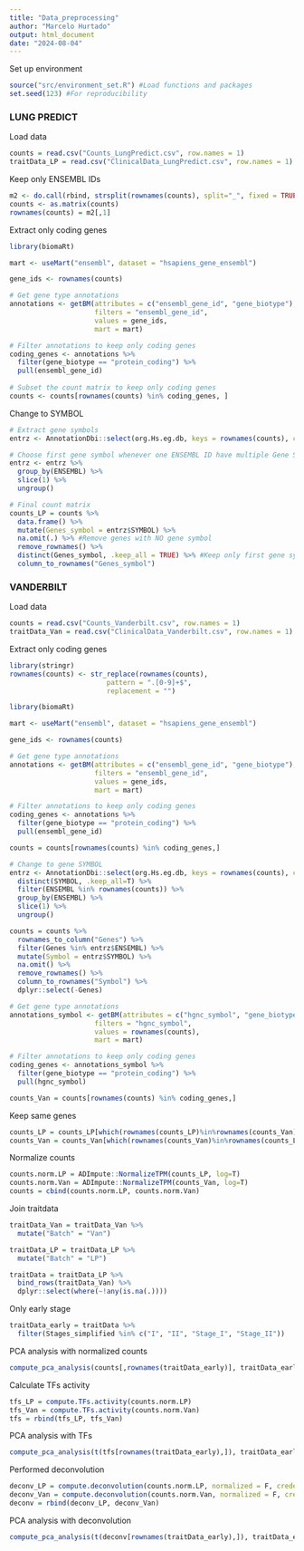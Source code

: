 ```yaml
---
title: "Data_preprocessing"
author: "Marcelo Hurtado"
output: html_document
date: "2024-08-04"
---
```


Set up environment
```r
source("src/environment_set.R") #Load functions and packages
set.seed(123) #For reproducibility
```

### LUNG PREDICT

Load data
```r
counts = read.csv("Counts_LungPredict.csv", row.names = 1) 
traitData_LP = read.csv("ClinicalData_LungPredict.csv", row.names = 1)
```

Keep only ENSEMBL IDs
```r
m2 <- do.call(rbind, strsplit(rownames(counts), split="_", fixed = TRUE))
counts <- as.matrix(counts)
rownames(counts) = m2[,1]
```

Extract only coding genes
```r
library(biomaRt)

mart <- useMart("ensembl", dataset = "hsapiens_gene_ensembl")

gene_ids <- rownames(counts)

# Get gene type annotations
annotations <- getBM(attributes = c("ensembl_gene_id", "gene_biotype"), 
                     filters = "ensembl_gene_id", 
                     values = gene_ids, 
                     mart = mart)

# Filter annotations to keep only coding genes
coding_genes <- annotations %>%
  filter(gene_biotype == "protein_coding") %>%
  pull(ensembl_gene_id)
 
# Subset the count matrix to keep only coding genes
counts <- counts[rownames(counts) %in% coding_genes, ]
```

Change to SYMBOL
```r
# Extract gene symbols 
entrz <- AnnotationDbi::select(org.Hs.eg.db, keys = rownames(counts), columns = "SYMBOL", keytype = "ENSEMBL") 

# Choose first gene symbol whenever one ENSEMBL ID have multiple Gene SYMBOLS
entrz <- entrz %>%
  group_by(ENSEMBL) %>%
  slice(1) %>%
  ungroup()

# Final count matrix
counts_LP = counts %>%
  data.frame() %>%
  mutate(Genes_symbol = entrz$SYMBOL) %>%
  na.omit(.) %>% #Remove genes with NO gene symbol
  remove_rownames() %>%
  distinct(Genes_symbol, .keep_all = TRUE) %>% #Keep only first gene symbol if duplicated
  column_to_rownames("Genes_symbol") 

```

### VANDERBILT

Load data
```r
counts = read.csv("Counts_Vanderbilt.csv", row.names = 1) 
traitData_Van = read.csv("ClinicalData_Vanderbilt.csv", row.names = 1)
```

Extract only coding genes
```r
library(stringr)
rownames(counts) <- str_replace(rownames(counts),
                        pattern = ".[0-9]+$",
                        replacement = "")

library(biomaRt)

mart <- useMart("ensembl", dataset = "hsapiens_gene_ensembl")

gene_ids <- rownames(counts)

# Get gene type annotations
annotations <- getBM(attributes = c("ensembl_gene_id", "gene_biotype"), 
                     filters = "ensembl_gene_id", 
                     values = gene_ids, 
                     mart = mart)

# Filter annotations to keep only coding genes
coding_genes <- annotations %>%
  filter(gene_biotype == "protein_coding") %>%
  pull(ensembl_gene_id)

counts = counts[rownames(counts) %in% coding_genes,]

# Change to gene SYMBOL
entrz <- AnnotationDbi::select(org.Hs.eg.db, keys = rownames(counts), columns = "SYMBOL", keytype = "ENSEMBL") %>%
  distinct(SYMBOL, .keep_all=T) %>%
  filter(ENSEMBL %in% rownames(counts)) %>%
  group_by(ENSEMBL) %>%
  slice(1) %>%
  ungroup()

counts = counts %>%
  rownames_to_column("Genes") %>%
  filter(Genes %in% entrz$ENSEMBL) %>%
  mutate(Symbol = entrz$SYMBOL) %>%
  na.omit() %>%
  remove_rownames() %>%
  column_to_rownames("Symbol") %>%
  dplyr::select(-Genes)

# Get gene type annotations
annotations_symbol <- getBM(attributes = c("hgnc_symbol", "gene_biotype"),
                     filters = "hgnc_symbol",
                     values = rownames(counts),
                     mart = mart)

# Filter annotations to keep only coding genes
coding_genes <- annotations_symbol %>%
  filter(gene_biotype == "protein_coding") %>%
  pull(hgnc_symbol)

counts_Van = counts[rownames(counts) %in% coding_genes,]
```

Keep same genes
```r
counts_LP = counts_LP[which(rownames(counts_LP)%in%rownames(counts_Van)),]
counts_Van = counts_Van[which(rownames(counts_Van)%in%rownames(counts_LP)),]
```

Normalize counts
```r
counts.norm.LP = ADImpute::NormalizeTPM(counts_LP, log=T) 
counts.norm.Van = ADImpute::NormalizeTPM(counts_Van, log=T) 
counts = cbind(counts.norm.LP, counts.norm.Van)
```

Join traitdata
```r
traitData_Van = traitData_Van %>%
  mutate("Batch" = "Van")

traitData_LP = traitData_LP %>%
  mutate("Batch" = "LP")

traitData = traitData_LP %>%
  bind_rows(traitData_Van) %>%
  dplyr::select(where(~!any(is.na(.))))
```

Only early stage
```r
traitData_early = traitData %>%
  filter(Stages_simplified %in% c("I", "II", "Stage_I", "Stage_II"))
```

PCA analysis with normalized counts
```r
compute_pca_analysis(counts[,rownames(traitData_early)], traitData_early, 'Batch')
```

Calculate TFs activity
```r
tfs_LP = compute.TFs.activity(counts.norm.LP)
tfs_Van = compute.TFs.activity(counts.norm.Van)
tfs = rbind(tfs_LP, tfs_Van)
```

PCA analysis with TFs
```r
compute_pca_analysis(t(tfs[rownames(traitData_early),]), traitData_early, 'Batch')
```

Performed deconvolution
```r
deconv_LP = compute.deconvolution(counts.norm.LP, normalized = F, credentials.mail = "marcelo.hurtado@inserm.fr", credentials.token = "734212f6ad77fc4eea2bdb502792f294")
deconv_Van = compute.deconvolution(counts.norm.Van, normalized = F, credentials.mail = "marcelo.hurtado@inserm.fr", credentials.token = "734212f6ad77fc4eea2bdb502792f294")
deconv = rbind(deconv_LP, deconv_Van)
```

PCA analysis with deconvolution
```r
compute_pca_analysis(t(deconv[rownames(traitData_early),]), traitData_early, 'Batch')
```
